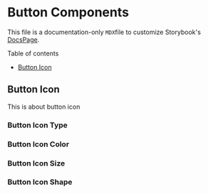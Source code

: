 <Meta title="Atoms/Buttons/Introduction" />

# Button Components

This file is a documentation-only `MDX`file to customize Storybook's [DocsPage](https://storybook.js.org/docs/react/writing-docs/docs-page#replacing-docspage).


Table of contents

- [Button Icon](#button-icon)

## Button Icon

This is about button icon

### Button Icon Type

<div class="button__container">
  <Story id="atoms-buttons-button-icon--type" />
</div>

### Button Icon Color

<div class="button__container">
  <Story id="atoms-buttons-button-icon--color" />
</div>

### Button Icon Size

<div class="button__container">
  <Story id="atoms-buttons-button-icon--size" />
</div>

### Button Icon Shape

<div class="button__container">
  <Story id="atoms-buttons-button-icon--shape" />
</div>

<style>
  {`
		.button__container{
			margin-top: 2rem;
		}
	`}
</style>
